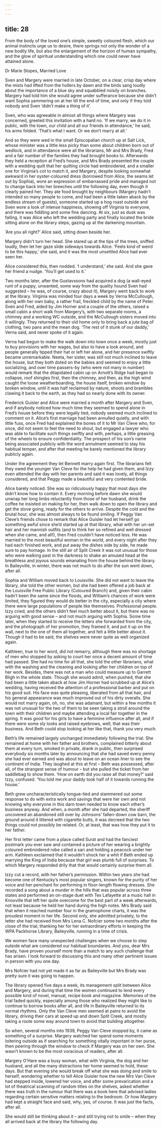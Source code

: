 ```yaml
---
---
---
```

title: 28
---







From the body of the loved one’s simple, sweetly coloured flesh, which our animal instincts urge us to desire, there springs not only the wonder of a new bodily life, but also the enlargement of the horizon of human sympathy, and the glow of spiritual understanding which one could never have attained alone.

Dr Marie Stopes, Married Love




Sven and Margery were married in late October, on a clear, crisp day where the mists had lifted from the hollers by dawn and the birds sang loudly about the importance of a blue sky and squabbled noisily on branches. Margery had told him she would agree under sufferance because she didn’t want Sophia yammering on at her till the end of time, and only if they told nobody and Sven ‘didn’t make a thing of it’.

Sven, who was agreeable in almost all things where Margery was concerned, greeted this invitation with a hard no. ‘If we marry, we do it in public, with the town, our child and all our friends in attendance,’ he said, his arms folded. ‘That’s what I want. Or we don’t marry at all.’

And so they were wed in the small Episcopalian church up at Salt Lick, whose minister was a little less picky than some about children born out of wedlock, and in attendance were all the librarians, Mr and Mrs Brady, Fred and a fair number of the families they had brought books to. Afterwards they held a reception at Fred’s house, and Mrs Brady presented the couple with a wedding quilt that her quilting circle had embroidered, and a smaller one for Virginia’s cot to match it, and Margery, despite looking somewhat awkward in her oyster-coloured dress (borrowed from Alice, the seams let out by Sophia), wore an expression of embarrassed pride and managed not to change back into her breeches until the following day, even though it clearly pained her. They ate food brought by neighbours (Margery hadn’t intended so many people to come, and had been a little taken aback by the endless stream of guests), someone started up a hog roast outside and Sven wore a look of intense happiness, showing off Virginia to everyone, and there was fiddling and some fine dancing. At six, just as dusk was falling, it was Alice who left the wedding party and finally located the bride sitting alone on the library steps, gazing up at the darkening mountain.

‘Are you all right?’ Alice said, sitting down beside her.

Margery didn’t turn her head. She stared up at the tips of the trees, sniffed loudly, then let her gaze slide sideways towards Alice. ‘Feels kind of weird to be this happy,’ she said, and it was the most unsettled Alice had ever seen her.

Alice considered this, then nodded. ‘I understand,’ she said. And she gave her friend a nudge. ‘You’ll get used to it.’

Two months later, after the Gustavssons had acquired a dog (a wall-eyed runt of a puppy, unwanted, some way from the quality hound Sven had suggested – he was, of course, crazy about it), Margery went back to work at the library. Virginia was minded four days a week by Verna McCullough, along with her own baby, a rather frail, freckled child by the name of Peter. Sven and Fred, aided by Jim Horner and a couple of the others, raised a small cabin a short walk from Margery’s, with two separate rooms, a chimney and a working WC outside, and the McCullough sisters moved into it willingly. They returned to their old home only to bring back a jute bag of clothing, two pans and the mean dog. ‘The rest of it stunk of our daddy,’ Verna said, and never spoke of it again.

Verna had begun to make the walk down into town once a week, mostly just to buy provisions with her wages, but also to have a look around, and people generally tipped their hat or left her alone, and her presence swiftly became unremarkable. Neeta, her sister, was still not much inclined to leave the house, but they both doted on the babies and seemed to enjoy a little socializing, and over time passers-by (who were not many in number) would remark that the dilapidated cabin up on Arnott’s Ridge had began to collapse, roof shingles first, then the chimney, and then, as the high wind caught the loose weatherboarding, the house itself, broken window by broken window, until it was half reclaimed by nature, shoots and brambles clawing it back to the earth, as they had so nearly done with its owner.

Frederick Guisler and Alice were married a month after Margery and Sven, and if anybody noticed how much time they seemed to spend alone in Fred’s house before they were legally tied, nobody seemed much inclined to comment on it. Alice’s first marriage had been annulled quietly, and with little fuss, once Fred had explained the bones of it to Mr Van Cleve who, for once, did not seem to feel the need to shout, but engaged a lawyer who was able to facilitate such things swiftly and with, perhaps, a little greasing of the wheels to ensure confidentiality. The prospect of his son’s name being associated publicly with the word annulment seemed to stay his habitual temper, and after that meeting he barely mentioned the library publicly again.

Under the agreement they let Bennett marry again first. The librarians felt they owed the younger Van Cleve for the help he had given them, and Izzy even attended the day with her parents and said it was lovely, all things considered, and that Peggy made a beautiful and very contented bride.

Alice barely noticed. She was so ridiculously happy that most days she didn’t know how to contain it. Every morning before dawn she would unwrap her long limbs reluctantly from those of her husband, drink the coffee he insisted on making for her, then walk down to open the library and get the stove going, ready for the others to arrive. Despite the cold and the brutal hour, she was almost always to be found smiling. If Peggy Van Cleve’s friends chose to remark that Alice Guisler had let herself go something awful since she’d started up at that library, what with her un-set hair and her mannish outfits (and to think her so refined and well dressed when she came, and all!), then Fred couldn’t have noticed less. He was married to the most beautiful woman in the world, and every night after they had each finished work, and put away the dishes side by side, he made sure to pay homage. In the still air of Split Creek it was not unusual for those who were walking past in the darkness to shake an amused head at the breathless and joyous sounds emanating from the house behind the library. In Baileyville, in winter, there was not much to do after the sun went down, after all.

Sophia and William moved back to Louisville. She did not want to leave the library, she told the other women, but she had been offered a job back at the Louisville Free Public Library (Coloured Branch) and, given their cabin hadn’t been the same since the floods, and William’s chances of work were limited, they figured they would do better in the city, especially a city where there were large populations of people like themselves. Professional people. Izzy cried, and the others didn’t feel much better about it, but there was no arguing with good sense – and not much arguing with Sophia. Some time later, when they started to receive the letters she forwarded from the city, and the photograph of her promotion, they framed it, and put it up on the wall, next to the one of them all together, and felt a little better about it. Though it had to be said, the shelves were never quite as well organized again.

Kathleen, true to her word, did not remarry, although there was no shortage of men who stopped by asking to court her once a decent amount of time had passed. She had no time for all that, she told the other librarians, what with the washing and the cleaning and looking after her children on top of her work. Besides, there was not a man who could measure up to Garrett Bligh in the whole state. Though she would admit, when pushed, that she had been a little taken aback at how Jim Horner had scrubbed up at Alice’s wedding, having received the attention of a professional barber and put on his good suit. His face was quite pleasing, liberated from all that hair, and his general appearance was much improved out of his dirty overalls. She would not marry again, oh, no, she was adamant, but within a few months it was not unusual for the two of them to be seen taking a stroll around the town with their children and maybe attending a local fair together in the spring. It was good for his girls to have a feminine influence after all, and if there were some sly looks and raised eyebrows, well, that was their business. And Beth could stop looking at her like that, thank you very much.

Beth’s life remained largely unchanged immediately following the trial. She remained at home with her father and brothers, complained bitterly about them at every turn, smoked in private, drank in public, then surprised everybody six months later by announcing that she had saved every penny she had ever earned and was about to leave on an ocean liner to see the continent of India. They laughed at this at first – Beth was possessed, after all, of the strangest sense of humour – but she pulled the ticket from her saddlebag to show them. ‘How on earth did you raise all that money?’ said Izzy, confused. ‘You told me your daddy took half of it towards running the house.’

Beth grew uncharacteristically tongue-tied and stammered out some response to do with extra work and savings that were her own and not knowing why everyone in this darn town needed to know each other’s business anyway. And when, a month after she had departed, the sheriff uncovered an abandoned still over by Johnsons’ fallen-down cow barn, the ground around it littered with cigarette butts, it was decreed that the two things could not possibly be related. Or, at least, that was how they put it to her father.

Her first letter came from a place called Surat and had the fanciest postmark you ever saw and contained a picture of her wearing a brightly coloured embroidered robe called a sari and holding a peacock under her arm. Kathleen exclaimed that it wouldn’t shock her a whit if Beth ended up marrying the King of India because that girl was plumb full of surprises. To which Margery responded drily that that would certainly surprise them all.

Izzy cut a record, with her father’s permission. Within two years she had become one of Kentucky’s most popular singers, known for the purity of her voice and her penchant for performing in floor-length flowing dresses. She recorded a song about a murder in the hills that was popular across three states and performed an on-stage duet with Tex Lafayette at a music hall in Knoxville that left her quite overcome for the best part of a week afterwards, not least because he held her hand during the high notes. Mrs Brady said that when it reached number four in the gramophone charts, it was the proudest moment in her life. Second only, she admitted privately, to the letter she had received from Mrs Lena C. Nofcier some two months after the close of the trial, thanking her for her extraordinary efforts in keeping the WPA Packhorse Library, Baileyville, running in a time of crisis.

We women face many unexpected challenges when we choose to step outside what are considered our habitual boundaries. And you, dear Mrs Brady, have proven yourself more than a match to any such challenge that has arisen. I look forward to discussing this and many other pertinent issues in person with you one day.



Mrs Nofcier had not yet made it as far as Baileyville but Mrs Brady was pretty sure it was going to happen.

The library opened five days a week, its management split between Alice and Margery, and during that time the women continued to lend every possible kind of novel, manual, recipe book and magazine. Memories of the trial faded quickly, especially among those who realized they might like to continue to borrow books after all, and life in Baileyville returned to its normal rhythms. Only the Van Cleve men seemed at pains to avoid the library, driving their cars at speed up and down Split Creek, and mostly taking a route some way around town to avoid that building altogether.

So when, several months into 1939, Peggy Van Cleve stopped by, it came as something of a surprise. Margery watched her spend some moments loitering outside as if searching for something vitally important in her purse, then peering through the window to check if Margery was on her own. She wasn’t known to be the most voracious of readers, after all.

Margery O’Hare was a busy woman, what with Virginia, the dog and her husband, and all the many distractions her home seemed to hold, these days. But that evening she would break off what she was doing and smile to herself, wondering whether to tell Alice Guisler how the new Mrs Van Cleve had stepped inside, lowered her voice, and after some prevarication and a lot of theatrical scanning of random titles on the shelves, asked whether there was truth in the rumour that there was a book here that advised ladies regarding certain sensitive matters relating to the bedroom. Or how Margery had kept a straight face and said, why, yes, of course. It was just the facts, after all.

She would still be thinking about it – and still trying not to smile – when they all arrived back at the library the following day.